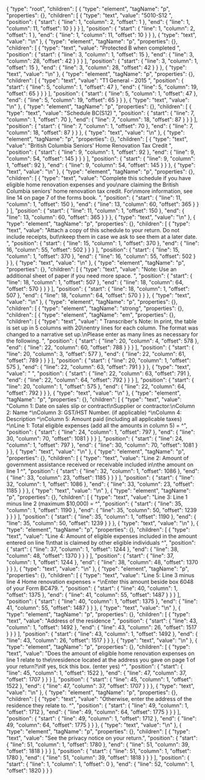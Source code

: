 {
  "type": "root",
  "children": [
    {
      "type": "element",
      "tagName": "p",
      "properties": {},
      "children": [
        {
          "type": "text",
          "value": "5010-S12 ",
          "position": {
            "start": {
              "line": 1,
              "column": 2,
              "offset": 1
            },
            "end": {
              "line": 1,
              "column": 11,
              "offset": 10
            }
          }
        }
      ],
      "position": {
        "start": {
          "line": 1,
          "column": 2,
          "offset": 1
        },
        "end": {
          "line": 1,
          "column": 11,
          "offset": 10
        }
      }
    },
    {
      "type": "text",
      "value": "\n"
    },
    {
      "type": "element",
      "tagName": "p",
      "properties": {},
      "children": [
        {
          "type": "text",
          "value": "Protected B when completed ",
          "position": {
            "start": {
              "line": 3,
              "column": 1,
              "offset": 15
            },
            "end": {
              "line": 3,
              "column": 28,
              "offset": 42
            }
          }
        }
      ],
      "position": {
        "start": {
          "line": 3,
          "column": 1,
          "offset": 15
        },
        "end": {
          "line": 3,
          "column": 28,
          "offset": 42
        }
      }
    },
    {
      "type": "text",
      "value": "\n"
    },
    {
      "type": "element",
      "tagName": "p",
      "properties": {},
      "children": [
        {
          "type": "text",
          "value": "T1 General - 2015 ",
          "position": {
            "start": {
              "line": 5,
              "column": 1,
              "offset": 47
            },
            "end": {
              "line": 5,
              "column": 19,
              "offset": 65
            }
          }
        }
      ],
      "position": {
        "start": {
          "line": 5,
          "column": 1,
          "offset": 47
        },
        "end": {
          "line": 5,
          "column": 19,
          "offset": 65
        }
      }
    },
    {
      "type": "text",
      "value": "\n"
    },
    {
      "type": "element",
      "tagName": "p",
      "properties": {},
      "children": [
        {
          "type": "text",
          "value": "Schedule BC(S12) ",
          "position": {
            "start": {
              "line": 7,
              "column": 1,
              "offset": 70
            },
            "end": {
              "line": 7,
              "column": 18,
              "offset": 87
            }
          }
        }
      ],
      "position": {
        "start": {
          "line": 7,
          "column": 1,
          "offset": 70
        },
        "end": {
          "line": 7,
          "column": 18,
          "offset": 87
        }
      }
    },
    {
      "type": "text",
      "value": "\n"
    },
    {
      "type": "element",
      "tagName": "p",
      "properties": {},
      "children": [
        {
          "type": "text",
          "value": "British Columbia Seniors' Home Renovation Tax Credit ",
          "position": {
            "start": {
              "line": 9,
              "column": 1,
              "offset": 92
            },
            "end": {
              "line": 9,
              "column": 54,
              "offset": 145
            }
          }
        }
      ],
      "position": {
        "start": {
          "line": 9,
          "column": 1,
          "offset": 92
        },
        "end": {
          "line": 9,
          "column": 54,
          "offset": 145
        }
      }
    },
    {
      "type": "text",
      "value": "\n"
    },
    {
      "type": "element",
      "tagName": "p",
      "properties": {},
      "children": [
        {
          "type": "text",
          "value": "Complete this schedule if you have eligible home renovation expenses and you\nare claiming the British Columbia seniors' home renovation tax credit. For\nmore information, see line 14 on page 7 of the forms book. ",
          "position": {
            "start": {
              "line": 11,
              "column": 1,
              "offset": 150
            },
            "end": {
              "line": 13,
              "column": 60,
              "offset": 365
            }
          }
        }
      ],
      "position": {
        "start": {
          "line": 11,
          "column": 1,
          "offset": 150
        },
        "end": {
          "line": 13,
          "column": 60,
          "offset": 365
        }
      }
    },
    {
      "type": "text",
      "value": "\n"
    },
    {
      "type": "element",
      "tagName": "p",
      "properties": {},
      "children": [
        {
          "type": "text",
          "value": "Attach a copy of this schedule to your return. Do not include receipts, but\nkeep them in case we ask to see them at a later date. ",
          "position": {
            "start": {
              "line": 15,
              "column": 1,
              "offset": 370
            },
            "end": {
              "line": 16,
              "column": 55,
              "offset": 502
            }
          }
        }
      ],
      "position": {
        "start": {
          "line": 15,
          "column": 1,
          "offset": 370
        },
        "end": {
          "line": 16,
          "column": 55,
          "offset": 502
        }
      }
    },
    {
      "type": "text",
      "value": "\n"
    },
    {
      "type": "element",
      "tagName": "p",
      "properties": {},
      "children": [
        {
          "type": "text",
          "value": "Note: Use an additional sheet of paper if you need more space. ",
          "position": {
            "start": {
              "line": 18,
              "column": 1,
              "offset": 507
            },
            "end": {
              "line": 18,
              "column": 64,
              "offset": 570
            }
          }
        }
      ],
      "position": {
        "start": {
          "line": 18,
          "column": 1,
          "offset": 507
        },
        "end": {
          "line": 18,
          "column": 64,
          "offset": 570
        }
      }
    },
    {
      "type": "text",
      "value": "\n"
    },
    {
      "type": "element",
      "tagName": "p",
      "properties": {},
      "children": [
        {
          "type": "element",
          "tagName": "strong",
          "properties": {},
          "children": [
            {
              "type": "element",
              "tagName": "em",
              "properties": {},
              "children": [
                {
                  "type": "text",
                  "value": " Transcriber's Note: In print, the table is set up in 5 columns with 20\nentry lines for each column. The format was changed to a narrative set up.\nPlease enter as many lines as necessary for the following. ",
                  "position": {
                    "start": {
                      "line": 20,
                      "column": 4,
                      "offset": 578
                    },
                    "end": {
                      "line": 22,
                      "column": 60,
                      "offset": 788
                    }
                  }
                }
              ],
              "position": {
                "start": {
                  "line": 20,
                  "column": 3,
                  "offset": 577
                },
                "end": {
                  "line": 22,
                  "column": 61,
                  "offset": 789
                }
              }
            }
          ],
          "position": {
            "start": {
              "line": 20,
              "column": 1,
              "offset": 575
            },
            "end": {
              "line": 22,
              "column": 63,
              "offset": 791
            }
          }
        },
        {
          "type": "text",
          "value": " ",
          "position": {
            "start": {
              "line": 22,
              "column": 63,
              "offset": 791
            },
            "end": {
              "line": 22,
              "column": 64,
              "offset": 792
            }
          }
        }
      ],
      "position": {
        "start": {
          "line": 20,
          "column": 1,
          "offset": 575
        },
        "end": {
          "line": 22,
          "column": 64,
          "offset": 792
        }
      }
    },
    {
      "type": "text",
      "value": "\n"
    },
    {
      "type": "element",
      "tagName": "p",
      "properties": {},
      "children": [
        {
          "type": "text",
          "value": "Column 1: Date on sales slip or contract\nSupplier or contractor:\nColumn 2: Name ^\nColumn 3: GST/HST Number. (if applicable) ^\nColumn 4: Description ^\nColumn 5: Amount paid (including all applicable taxes) ^\nLine 1: Total eligible expenses (add all the amounts in column 5) = ^",
          "position": {
            "start": {
              "line": 24,
              "column": 1,
              "offset": 797
            },
            "end": {
              "line": 30,
              "column": 70,
              "offset": 1081
            }
          }
        }
      ],
      "position": {
        "start": {
          "line": 24,
          "column": 1,
          "offset": 797
        },
        "end": {
          "line": 30,
          "column": 70,
          "offset": 1081
        }
      }
    },
    {
      "type": "text",
      "value": "\n"
    },
    {
      "type": "element",
      "tagName": "p",
      "properties": {},
      "children": [
        {
          "type": "text",
          "value": "Line 2: Amount of government assistance received or receivable included in\nthe amount on line 1 ^",
          "position": {
            "start": {
              "line": 32,
              "column": 1,
              "offset": 1086
            },
            "end": {
              "line": 33,
              "column": 23,
              "offset": 1185
            }
          }
        }
      ],
      "position": {
        "start": {
          "line": 32,
          "column": 1,
          "offset": 1086
        },
        "end": {
          "line": 33,
          "column": 23,
          "offset": 1185
        }
      }
    },
    {
      "type": "text",
      "value": "\n"
    },
    {
      "type": "element",
      "tagName": "p",
      "properties": {},
      "children": [
        {
          "type": "text",
          "value": "Line 3: Line 1 minus line 2 (maximum $10,000) = ^",
          "position": {
            "start": {
              "line": 35,
              "column": 1,
              "offset": 1190
            },
            "end": {
              "line": 35,
              "column": 50,
              "offset": 1239
            }
          }
        }
      ],
      "position": {
        "start": {
          "line": 35,
          "column": 1,
          "offset": 1190
        },
        "end": {
          "line": 35,
          "column": 50,
          "offset": 1239
        }
      }
    },
    {
      "type": "text",
      "value": "\n"
    },
    {
      "type": "element",
      "tagName": "p",
      "properties": {},
      "children": [
        {
          "type": "text",
          "value": "Line 4: Amount of eligible expenses included in the amount entered on line 1\nthat is claimed by other eligible individuals ^",
          "position": {
            "start": {
              "line": 37,
              "column": 1,
              "offset": 1244
            },
            "end": {
              "line": 38,
              "column": 48,
              "offset": 1370
            }
          }
        }
      ],
      "position": {
        "start": {
          "line": 37,
          "column": 1,
          "offset": 1244
        },
        "end": {
          "line": 38,
          "column": 48,
          "offset": 1370
        }
      }
    },
    {
      "type": "text",
      "value": "\n"
    },
    {
      "type": "element",
      "tagName": "p",
      "properties": {},
      "children": [
        {
          "type": "text",
          "value": "Line 5: Line 3 minus line 4 Home renovation expenses = ^\nEnter this amount beside box 6048 of your Form BC479. ",
          "position": {
            "start": {
              "line": 40,
              "column": 1,
              "offset": 1375
            },
            "end": {
              "line": 41,
              "column": 55,
              "offset": 1487
            }
          }
        }
      ],
      "position": {
        "start": {
          "line": 40,
          "column": 1,
          "offset": 1375
        },
        "end": {
          "line": 41,
          "column": 55,
          "offset": 1487
        }
      }
    },
    {
      "type": "text",
      "value": "\n"
    },
    {
      "type": "element",
      "tagName": "p",
      "properties": {},
      "children": [
        {
          "type": "text",
          "value": "Address of the residence ",
          "position": {
            "start": {
              "line": 43,
              "column": 1,
              "offset": 1492
            },
            "end": {
              "line": 43,
              "column": 26,
              "offset": 1517
            }
          }
        }
      ],
      "position": {
        "start": {
          "line": 43,
          "column": 1,
          "offset": 1492
        },
        "end": {
          "line": 43,
          "column": 26,
          "offset": 1517
        }
      }
    },
    {
      "type": "text",
      "value": "\n"
    },
    {
      "type": "element",
      "tagName": "p",
      "properties": {},
      "children": [
        {
          "type": "text",
          "value": "Does the amount of eligible home renovation expenses on line 1 relate to the\nresidence located at the address you gave on page 1 of your return?\nIf yes, tick this box. (enter yes) ^",
          "position": {
            "start": {
              "line": 45,
              "column": 1,
              "offset": 1522
            },
            "end": {
              "line": 47,
              "column": 37,
              "offset": 1707
            }
          }
        }
      ],
      "position": {
        "start": {
          "line": 45,
          "column": 1,
          "offset": 1522
        },
        "end": {
          "line": 47,
          "column": 37,
          "offset": 1707
        }
      }
    },
    {
      "type": "text",
      "value": "\n"
    },
    {
      "type": "element",
      "tagName": "p",
      "properties": {},
      "children": [
        {
          "type": "text",
          "value": "Otherwise, enter the address of the residence they relate to. ^",
          "position": {
            "start": {
              "line": 49,
              "column": 1,
              "offset": 1712
            },
            "end": {
              "line": 49,
              "column": 64,
              "offset": 1775
            }
          }
        }
      ],
      "position": {
        "start": {
          "line": 49,
          "column": 1,
          "offset": 1712
        },
        "end": {
          "line": 49,
          "column": 64,
          "offset": 1775
        }
      }
    },
    {
      "type": "text",
      "value": "\n"
    },
    {
      "type": "element",
      "tagName": "p",
      "properties": {},
      "children": [
        {
          "type": "text",
          "value": "See the privacy notice on your return.",
          "position": {
            "start": {
              "line": 51,
              "column": 1,
              "offset": 1780
            },
            "end": {
              "line": 51,
              "column": 39,
              "offset": 1818
            }
          }
        }
      ],
      "position": {
        "start": {
          "line": 51,
          "column": 1,
          "offset": 1780
        },
        "end": {
          "line": 51,
          "column": 39,
          "offset": 1818
        }
      }
    }
  ],
  "position": {
    "start": {
      "line": 1,
      "column": 1,
      "offset": 0
    },
    "end": {
      "line": 52,
      "column": 1,
      "offset": 1820
    }
  }
}
